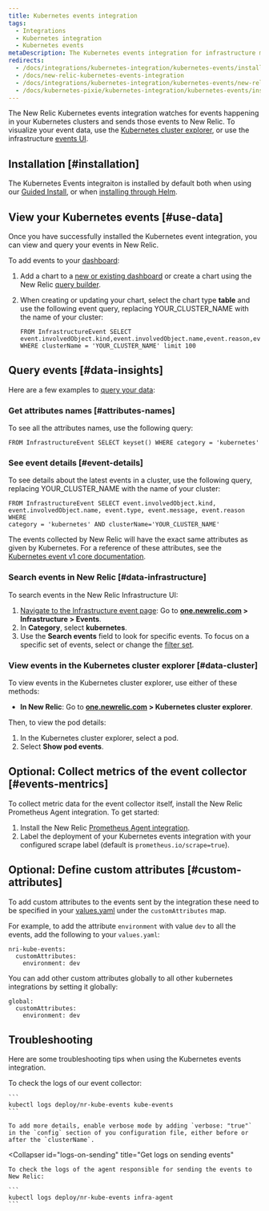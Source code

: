 ```yaml
---
title: Kubernetes events integration
tags:
  - Integrations
  - Kubernetes integration
  - Kubernetes events
metaDescription: The Kubernetes events integration for infrastructure monitoring watches for events happening in Kubernetes clusters and sends them to New Relic.
redirects:
  - /docs/integrations/kubernetes-integration/kubernetes-events/install-kubernetes-events-integration
  - /docs/new-relic-kubernetes-events-integration
  - /docs/integrations/kubernetes-integration/kubernetes-events/new-relic-kubernetes-events-integration
  - /docs/kubernetes-pixie/kubernetes-integration/kubernetes-events/install-kubernetes-events-integration
---
```


The New Relic Kubernetes events integration watches for events happening in your Kubernetes clusters and sends those events to New Relic. To visualize your event data, use the [Kubernetes cluster explorer](/docs/integrations/kubernetes-integration/cluster-explorer/kubernetes-cluster-explorer), or use the infrastructure [events UI](/docs/infrastructure/new-relic-infrastructure/infrastructure-ui-pages/infrastructure-events-page-live-feed-every-config-change).

## Installation [#installation]

The Kubernetes Events integraiton is installed by default both when using our [Guided Install](/docs/kubernetes-pixie/kubernetes-integration/installation/kubernetes-integration-install-configure), or when [installing through Helm](/docs/kubernetes-pixie/kubernetes-integration/installation/install-kubernetes-integration-using-helm).

## View your Kubernetes events [#use-data]

Once you have successfully installed the Kubernetes event integration, you can view and query your events in New Relic.

To add events to your [dashboard](/docs/dashboards/new-relic-one-dashboards/get-started/introduction-new-relic-one-dashboards):

1. Add a chart to a [new or existing dashboard](/docs/query-your-data/explore-query-data/dashboards/introduction-dashboards/) or create a chart using the New Relic [query builder](/docs/chart-builder/use-chart-builder/get-started/introduction-chart-builder).
2. When creating or updating your chart, select the chart type **table** and use the following event query, replacing YOUR_CLUSTER_NAME with the name of your cluster:

   ```
   FROM InfrastructureEvent SELECT
   event.involvedObject.kind,event.involvedObject.name,event.reason,event.message
   WHERE clusterName = 'YOUR_CLUSTER_NAME' limit 100
   ```

## Query events [#data-insights]

Here are a few examples to [query your data](/docs/using-new-relic/data/understand-data/query-new-relic-data):

### Get attributes names [#attributes-names]

To see all the attributes names, use the following query:

```
FROM InfrastructureEvent SELECT keyset() WHERE category = 'kubernetes'
```

### See event details [#event-details]

To see details about the latest events in a cluster, use the following query, replacing YOUR_CLUSTER_NAME with the name of your cluster:

```
FROM InfrastructureEvent SELECT event.involvedObject.kind,
event.involvedObject.name, event.type, event.message, event.reason WHERE
category = 'kubernetes' AND clusterName='YOUR_CLUSTER_NAME'​
```

The events collected by New Relic will have the exact same attributes as given by Kubernetes. For a reference of these attributes, see the [Kubernetes event v1 core documentation](https://kubernetes.io/docs/reference/generated/kubernetes-api/v1.19/#event-v1-core).

### Search events in New Relic [#data-infrastructure]

To search events in the New Relic Infrastructure UI:

1. [Navigate to the Infrastructure event page](https://one.newrelic.com): Go to **[one.newrelic.com](https://one.newrelic.com/all-capabilities) > Infrastructure > Events**.
2. In **Category**, select **kubernetes**.
3. Use the <Icon name="fe-search"/>
   **Search events** field to look for specific events. To focus on a specific set of events, select or change the [filter set](/docs/scopes-organize-your-infrastructure).

### View events in the Kubernetes cluster explorer [#data-cluster]

To view events in the Kubernetes cluster explorer, use either of these methods:

* **In New Relic**: Go to **[one.newrelic.com](https://one.newrelic.com/all-capabilities) > Kubernetes cluster explorer**.

Then, to view the pod details:

1. In the Kubernetes cluster explorer, select a pod.
2. Select **Show pod events**.

## Optional: Collect metrics of the event collector [#events-mentrics]

To collect metric data for the event collector itself, install the New Relic Prometheus Agent integration. To get started:

1. Install the New Relic [Prometheus Agent integration](/docs/infrastructure/prometheus-integrations/install-configure-prometheus-agent/install-prometheus-agent/).
2. Label the deployment of your Kubernetes events integration with your configured scrape label (default is `prometheus.io/scrape=true`).

## Optional: Define custom attributes [#custom-attributes]

To add custom attributes to the events sent by the integration these need to be specified in your
[values.yaml](https://github.com/newrelic/nri-kube-events/blob/main/charts/nri-kube-events/values.yaml) under the `customAttributes` map.

For example, to add the attribute `environment` with value `dev` to all the events, add the following to your `values.yaml`:

```
nri-kube-events:
  customAttributes:
    environment: dev
```

You can add other custom attributes globally to all other kubernetes integrations by setting it globally:

```
global:
  customAttributes:
    environment: dev
```

## Troubleshooting

Here are some troubleshooting tips when using the Kubernetes events integration.

<CollapserGroup>
  <Collapser
    id="logs-on-collection"
    title="Get logs on event collection"
  >
    To check the logs of our event collector:

    ```
    kubectl logs deploy/nr-kube-events kube-events
    ```

    To add more details, enable verbose mode by adding `verbose: "true"` in the `config` section of you configuration file, either before or after the `clusterName`.
  </Collapser>

  <Collapser
    id="logs-on-sending"
    title="Get logs on sending events"
  >
    To check the logs of the agent responsible for sending the events to New Relic:

    ```
    kubectl logs deploy/nr-kube-events infra-agent
    ```
  </Collapser>
</CollapserGroup>
